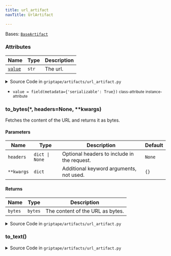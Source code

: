 ```yaml
---
title: url_artifact
navTitle: UrlArtifact

---
```


<span id="griptape.artifacts.url_artifact.UrlArtifact"></span>

Bases:
 [`BaseArtifact`](./#griptape.artifacts.BaseArtifact "BaseArtifact (griptape.artifacts.BaseArtifact)")

### Attributes

| Name                                                                                                                                                                                                                                                                                         | Type  | Description   |
| -------------------------------------------------------------------------------------------------------------------------------------------------------------------------------------------------------------------------------------------------------------------------------------------- | ----- | ------------- |
| <a href="url_artifact.mdx#griptape.artifacts.url_artifact.UrlArtifact.value" title="value = field(metadata={'serializable': True})           class-attribute       instance-attribute    (griptape.artifacts.url_artifact.UrlArtifact.value)"><code class="language-python">value</code></a> | `str` | The url.<br/> |

<details><summary>Source Code in <code>griptape&#47;artifacts&#47;url_artifact.py</code></summary>

```python
@define
class UrlArtifact(BaseArtifact):
    """Stores a url.

    Attributes:
        value: The url.
    """

    value: str = field(metadata={"serializable": True})

    def to_bytes(self, *, headers: dict | None = None, **kwargs: dict) -> bytes:
        """Fetches the content of the URL and returns it as bytes.

        Args:
            headers: Optional headers to include in the request.
            **kwargs: Additional keyword arguments, not used.

        Returns:
            bytes: The content of the URL as bytes.

        """
        response = requests.get(self.value, headers=headers)
        response.raise_for_status()

        return response.content

    def to_text(self) -> str:
        """Returns the URL as is."""
        return self.value
```

</details>

-   `value = field(metadata={'serializable': True})` <small>class-attribute</small> <small>instance-attribute</small>  <span id="griptape.artifacts.url_artifact.UrlArtifact.value"></span> 

<span id="griptape.artifacts.url_artifact.UrlArtifact.to_bytes"></span>

### to_bytes(\*, headers=None, \*\*kwargs)

Fetches the content of the URL and returns it as bytes.

#### Parameters

| Name       | Type           | Description                                      | Default |
| ---------- | -------------- | ------------------------------------------------ | ------- |
| `headers`  | `dict \| None` | Optional headers to include in the request.<br/> | `None`  |
| `**kwargs` | `dict`         | Additional keyword arguments, not used.<br/>     | `{}`    |

#### Returns

| Name    | Type    | Description                           |
| ------- | ------- | ------------------------------------- |
| `bytes` | `bytes` | The content of the URL as bytes.<br/> |

<details><summary>Source Code in <code>griptape&#47;artifacts&#47;url_artifact.py</code></summary>

```python
def to_bytes(self, *, headers: dict | None = None, **kwargs: dict) -> bytes:
    """Fetches the content of the URL and returns it as bytes.

    Args:
        headers: Optional headers to include in the request.
        **kwargs: Additional keyword arguments, not used.

    Returns:
        bytes: The content of the URL as bytes.

    """
    response = requests.get(self.value, headers=headers)
    response.raise_for_status()

    return response.content
```

</details>

<span id="griptape.artifacts.url_artifact.UrlArtifact.to_text"></span>

### to_text()

<details><summary>Source Code in <code>griptape&#47;artifacts&#47;url_artifact.py</code></summary>

```python
def to_text(self) -> str:
    """Returns the URL as is."""
    return self.value
```

</details>
